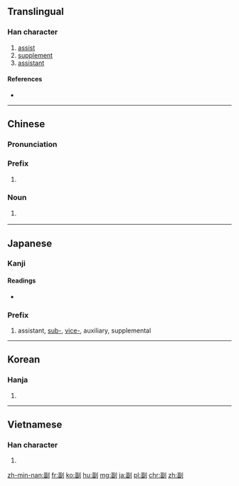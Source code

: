 ==Translingual==
{{stroke order}}
{{Han etyl}}

===Han character===
{{Han char|rn=18|rad=刀|as=09|sn=11|four=1260<sub>0</sub>|canj=一田中弓 (MWLN)|ids=⿰[[畐]][[刂]]}}

# [[assist]]
# [[supplement]]
# [[assistant]]

====References====
* {{Han ref|kx=0142.230|dkj=02097|dj=0322.080|hdz=10347.160|uh=526F|ud=21103|bh=B0C6|bd=45254}}

----

==Chinese==
{{zh-forms}}

===Pronunciation===
{{zh-pron
|m=fù
|c=fu3
|h=pfs=fu
|mn=hù
|ma=y
|cat=pref,noun
}}

===Prefix===
{{zh-pref}}

# {{non-gloss definition|designating somebody/something below another in rank}}
#: {{zh-usex|副作用|[[side effect]]}}
#: {{zh-usex|副總統|[[vice president]]}}

===Noun===
{{zh-noun}}

# {{cx|grammar|lang=zh}} {{abbreviation of|lang=zh|{{zh-l|副詞}}||adverb}}

----

==Japanese==

===Kanji===
{{ja-kanji|grade=4|rs=刀09}}

====Readings====
* {{ja-readings|goon=[[ふく]] (fuku)|kanon=[[ふく]] (fuku)|kun=[[そう]] (sou), [[そえ]] (soe)}}

===Prefix===
{{ja-pos|k|prefix|hira=ふく|rom=fuku-}}

# assistant, [[sub-]], [[vice-]], auxiliary, supplemental

----

==Korean==

===Hanja===
{{ko-hanja|hangeul=[[부]], [[복]]|rv=bu, bok|mr=pu, pok}}

# {{defn|lang=ko|sort=刀09}}

----

==Vietnamese==

===Han character===
{{vi-hantu|[[phó]], [[pho]]|rs=刀09}}

# {{defn|lang=vi|sort=刀09}}

[[zh-min-nan:副]]
[[fr:副]]
[[ko:副]]
[[hu:副]]
[[mg:副]]
[[ja:副]]
[[pl:副]]
[[chr:副]]
[[zh:副]]